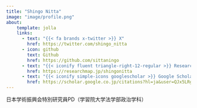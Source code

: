```yaml
---
title: "Shingo Nitta"
image: "image/profile.png"
about: 
    template: jolla
    links: 
      - text: "{{< fa brands x-twitter >}} X"
        href: https://twitter.com/shingo_nitta
      - icon: github
        text: Github
        href: https://github.com/sittaningo
      - text: "{{< iconify fluent triangle-right-12-regular >}} Researchmap"
        href: https://researchmap.jp/shingonitta
      - text: "{{< iconify simple-icons googlescholar >}} Google Scholar"
        href: https://scholar.google.co.jp/citations?hl=ja&user=QJx5LRgAAAAJ&view_op=list_works&gmla=AJ1KiT3hvOAOFgTV7rGvKzHIwy0qyY5lPe862Uq5SSls-1Tt3EnTkvvSXrLEslQnNdjYkRVhtOVdJu66YaqL1jKputV2N0djHaETFidZdATIsCSaiotekpjfOzk
---
```


日本学術振興会特別研究員PD（学習院大学法学部政治学科）

